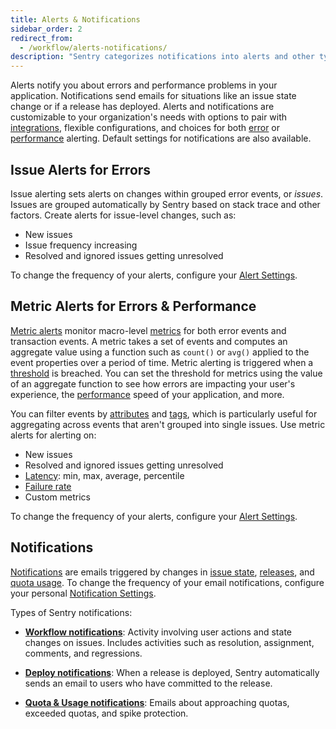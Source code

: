 ```yaml
---
title: Alerts & Notifications
sidebar_order: 2
redirect_from:
  - /workflow/alerts-notifications/
description: "Sentry categorizes notifications into alerts and other types of notifications. Learn more about how these are managed."
---
```


Alerts notify you about errors and performance problems in your application. Notifications send emails for situations like an issue state change or if a release has deployed. Alerts and notifications are customizable to your organization's needs with options to pair with [integrations](/product/integrations/), flexible configurations, and choices for both [error](#error-alerting) or [performance](#performance-alerting) alerting. Default settings for notifications are also available.

## Issue Alerts for Errors

Issue alerting sets alerts on changes within grouped error events, or _issues_. Issues are grouped automatically by Sentry based on stack trace and other factors. Create alerts for issue-level changes, such as:

- New issues
- Issue frequency increasing
- Resolved and ignored issues getting unresolved

To change the frequency of your alerts, configure your [Alert Settings](/product/alerts-notifications/alert-settings/).

## Metric Alerts for Errors & Performance

[Metric alerts](/product/alerts-notifications/alerts/#metric-alerts) monitor macro-level [metrics](/product/performance/metrics/) for both error events and transaction events. A metric takes a set of events and computes an aggregate value using a function such as `count()` or `avg()` applied to the event properties over a period of time. Metric alerting is triggered when a [threshold](/product/performance/metrics/#p50-threshold) is breached. You can set the threshold for metrics using the value of an aggregate function to see how errors are impacting your user's experience, the [performance](/product/performance/) speed of your application, and more.

You can filter events by [attributes](/platforms/python/usage/#optional-attributes) and [tags](/platforms/javascript/enriching-events/tags/), which is particularly useful for aggregating across events that aren't grouped into single issues. Use metric alerts for alerting on:

- New issues
- Resolved and ignored issues getting unresolved
- [Latency](/product/performance/metrics/#latency): min, max, average, percentile
- [Failure rate](/product/performance/metrics/#failure-rate)
- Custom metrics

To change the frequency of your alerts, configure your [Alert Settings](/product/alerts-notifications/alert-settings/).

## Notifications

[Notifications](/product/alerts-notifications/notifications/) are emails triggered by changes in [issue state](/product/alerts-notifications/notifications/#issue-states), [releases](/product/releases/), and [quota usage](/accounts/quotas/). To change the frequency of your email notifications, configure your personal [Notification Settings](/product/alerts-notifications/notifications/#notification-settings).

Types of Sentry notifications:

- [**Workflow notifications**](/product/alerts-notifications/notifications/#workflow): Activity involving user actions and state changes on issues. Includes activities such as resolution, assignment, comments, and regressions.

- [**Deploy notifications**](/product/alerts-notifications/notifications/#deploy): When a release is deployed, Sentry automatically sends an email to users who have committed to the release.

- [**Quota & Usage notifications**](/product/alerts-notifications/notifications/#quota): Emails about approaching quotas, exceeded quotas, and spike protection.
